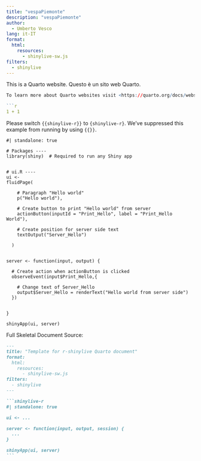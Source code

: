 ```yaml
---
title: "vespaPiemonte"
description: "vespaPiemonte"
author:
  - Umberto Vesco
lang: it-IT
format:
  html:
    resources: 
      - shinylive-sw.js
filters:
  - shinylive
---
```


This is a Quarto website.
Questo è un sito web Quarto.

```r

To learn more about Quarto websites visit <https://quarto.org/docs/websites>.

```r
1 + 1
```


:::callout-important
Please switch `{{shinylive-r}}` to `{shinylive-r}`. We've suppressed this example from running by using `{{}}`.
:::

```shinylive-r
#| standalone: true

# Packages ----
library(shiny)  # Required to run any Shiny app


# ui.R ----
ui <- 
fluidPage(
    
    # Paragraph "Hello world"
    p("Hello world"),

    # Create button to print "Hello world" from server
    actionButton(inputId = "Print_Hello", label = "Print_Hello World"),

    # Create position for server side text
    textOutput("Server_Hello")
    
  )
    

server <- function(input, output) {
  
  # Create action when actionButton is clicked
  observeEvent(input$Print_Hello,{

    # Change text of Server_Hello
    output$Server_Hello = renderText("Hello world from server side")
  })
  
  
}

shinyApp(ui, server)
```

Full Skeletal Document Source: 

````md
---
title: "Template for r-shinylive Quarto document"
format:
  html:
    resources: 
      - shinylive-sw.js
filters:
  - shinylive
---

```shinylive-r
#| standalone: true

ui <- ...

server <- function(input, output, session) {
  ...
}

shinyApp(ui, server)
```
````
